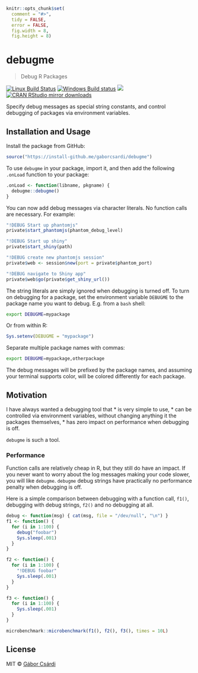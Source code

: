 
```r
knitr::opts_chunk$set(
  comment = "#>",
  tidy = FALSE,
  error = FALSE,
  fig.width = 8,
  fig.height = 8)
```

# debugme

> Debug R Packages

[![Linux Build Status](https://travis-ci.org/gaborcsardi/debugme.svg?branch=master)](https://travis-ci.org/gaborcsardi/debugme)
[![Windows Build status](https://ci.appveyor.com/api/projects/status/github/gaborcsardi/debugme?svg=true)](https://ci.appveyor.com/project/gaborcsardi/debugme)
[![](http://www.r-pkg.org/badges/version/debugme)](http://www.r-pkg.org/pkg/debugme)
[![CRAN RStudio mirror downloads](http://cranlogs.r-pkg.org/badges/debugme)](http://www.r-pkg.org/pkg/debugme)


Specify debug messages as special string constants, and control debugging of
packages via environment variables.

## Installation and Usage

Install the package from GitHub:

```r
source("https://install-github.me/gaborcsardi/debugme")
```

To use `debugme` in your package, import it, and then add the following
`.onLoad` function to your package:
```r
.onLoad <- function(libname, pkgname) {
  debugme::debugme()
}
```

You can now add debug messages via character literals. No function calls
are necessary. For example:
```r
"!DEBUG Start up phantomjs"
private$start_phantomjs(phantom_debug_level)

"!DEBUG Start up shiny"
private$start_shiny(path)

"!DEBUG create new phantomjs session"
private$web <- session$new(port = private$phantom_port)

"!DEBUG navigate to Shiny app"
private$web$go(private$get_shiny_url())
```

The string literals are simply ignored when debugging is turned off. To
turn on debugging for a package, set the environment variable `DEBUGME` to
the package name you want to debug. E.g. from a `bash` shell:

```sh
export DEBUGME=mypackage
```

Or from within R:

```r
Sys.setenv(DEBUGME = "mypackage")
```

Separate multiple package names with commas:

```sh
export DEBUGME=mypackage,otherpackage
```

The debug messages will be prefixed by the package names, and assuming your
terminal supports color, will be colored differently for each package.

## Motivation

I have always wanted a debugging tool that
* is very simple to use,
* can be controlled via environment variables, without changing anything
  it the packages themselves,
* has zero impact on performance when debugging is off.

`debugme` is such a tool.

### Performance

Function calls are relatively cheap in R, but they still do have an impact.
If you never want to worry about the log messages making your code slower,
you will like `debugme`. `debugme` debug strings have practically no
performance penalty when debugging is off.

Here is a simple comparison between debugging with a function call, `f1()`,
debugging with debug strings, `f2()` and no debugging at all.

```r
debug <- function(msg) { cat(msg, file = "/dev/null", "\n") }
f1 <- function() {
  for (i in 1:100) {
    debug("foobar")
    Sys.sleep(.001)
  }
}
```

```r
f2 <- function() {
  for (i in 1:100) {
    "!DEBUG foobar"
    Sys.sleep(.001)
  }
}
```

```r
f3 <- function() {
  for (i in 1:100) {
    Sys.sleep(.001)
  }
}
```

```r
microbenchmark::microbenchmark(f1(), f2(), f3(), times = 10L)
```

## License

MIT © [Gábor Csárdi](https://github.com/gaborcsardi)

